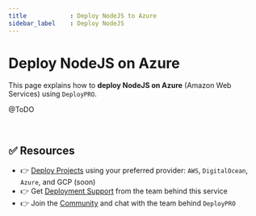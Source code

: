 ```yaml
---
title            : Deploy NodeJS to Azure
sidebar_label    : Deploy NodeJS
---
```


# Deploy NodeJS on Azure

This page explains how to **deploy NodeJS on Azure** (Amazon Web Services) using `DeployPRO`.

@ToDO

<br />

## ✅ Resources

- 👉 [Deploy Projects](https://deploypro.dev/) using your preferred provider: `AWS`, `DigitalOcean`, `Azure`, and GCP (soon)
- 👉 Get [Deployment Support](https://deploypro.dev/support/) from the team behind this service
- 👉 Join the [Community](https://discord.gg/qQhjQZhnur) and chat with the team behind `DeployPRO`
